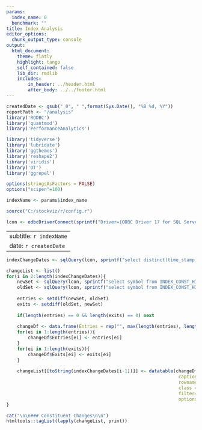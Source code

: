 ```yaml
---
params:
  index_name: 0
  benchmark: ""
title: Index Analysis
editor_options:
  chunk_output_type: console
output: 
  html_document:
    theme: flatly
    highlight: tango
    self_contained: false
    lib_dir: rmdlib
    includes:
        in_header: ../header.html
        after_body: ../../footer.html
---
```


```r
createdDate <- gsub(" 0", " ",format(Sys.Date(), "%B %d, %Y"))
reportPath <- "/analysis"
library('RODBC')
library('quantmod')
library('PerformanceAnalytics')

library('tidyverse')
library('lubridate')
library('ggthemes')
library('reshape2')
library('viridis')
library('DT')
library('ggrepel')

options(stringsAsFactors = FALSE)
options("scipen"=100)

indexName <- params$index_name

source("C:/stockviz/r/config.r")

lcon <- odbcDriverConnect(sprintf("Driver={ODBC Driver 17 for SQL Server};Server=%s;Database=%s;Uid=%s;Pwd=%s;", ldbserver, ldbname, ldbuser, ldbpassword), case = "nochange", believeNRows = TRUE)

```

---
subtitle: `r indexName`
date: `r createdDate`
---

```r

indexChangeDates <- sqlQuery(lcon, sprintf("select distinct(time_stamp) ts from INDEX_CONST_HISTORY where index_name = '%s' order by ts desc", indexName))[,1]

changeList <- list()
for(i in 2:length(indexChangeDates)){
	newSet <- sqlQuery(lcon, sprintf("select symbol from INDEX_CONST_HISTORY where index_name = '%s' and time_stamp = '%s'", indexName, indexChangeDates[i-1]))[,1]
	oldSet <- sqlQuery(lcon, sprintf("select symbol from INDEX_CONST_HISTORY where index_name = '%s' and time_stamp = '%s'", indexName, indexChangeDates[i]))[,1]
	
	entries <- setdiff(newSet, oldSet)
	exits <- setdiff(oldSet, newSet)
	
	if(length(entries) == 0 && length(exits) == 0) next
	
	changeDf <- data.frame(Entries = rep("", max(length(entries), length(exits))), Exits = rep("", max(length(entries), length(exits))))
	for(ei in 1:length(entries)){
		changeDf$Entries[ei] <- entries[ei]
	}
	for(ei in 1:length(exits)){
		changeDf$Exits[ei] <- exits[ei]
	}
	
	changeList[[toString(indexChangeDates[i-1])]] <- datatable(changeDf, 
																caption = paste("On ", indexChangeDates[i-1]), 
																rownames = F, 
																class = 'cell-border stripe', 
																filter='none', 
																options = list(dom = 't', autoWidth = T, pageLength = nrow(changeDf)+5, columnDefs = list(list(width = '40%', visible=T, targets = '_all'))))
}

```

```r
cat("\n\n### Constituent Changes\n\n")
htmltools::tagList(lapply(changeList, print))
```